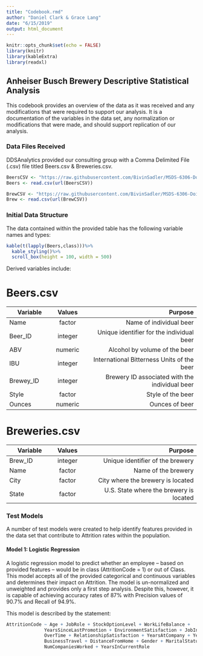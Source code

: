 ```yaml
---
title: "Codebook.rmd"
author: "Daniel Clark & Grace Lang"
date: "6/15/2019"
output: html_document
---
```


```r
knitr::opts_chunk$set(echo = FALSE)
library(knitr)
library(kableExtra)
library(readxl)
```

## Anheiser Busch Brewery Descriptive Statistical Analysis

This codebook provides an overview of the data as it was received and any modifications that were required to support our analysis. It is a documentation of the variables in the data set, any normalization or modifications that were made, and should support replication of our analysis. 

### Data Files Received

DDSAnalytics provided our consulting group with a Comma Delimited File (.csv) file titled Beers.csv & Breweries.csv. 

```r
BeersCSV <- "https://raw.githubusercontent.com/BivinSadler/MSDS-6306-Doing-Data-Science/master/Unit%207/Beers.csv"
Beers <- read.csv(url(BeersCSV))

BrewCSV <- "https://raw.githubusercontent.com/BivinSadler/MSDS-6306-Doing-Data-Science/master/Unit%207/Breweries.csv"
Brew <- read.csv(url(BrewCSV))

```

### Initial Data Structure

The data contained within the provided table has the following variable names and types: 
<br>

```r
kable(t(lapply(Beers,class)))%>%
  kable_styling()%>%
  scroll_box(height = 100, width = 500)
```

Derived variables include: 

# Beers.csv

| Variable              | Values        | Purpose                                                |
|-----------------------|:-------------:|-------------------------------------------------------:|
| Name         | factor        | Name of individual beer |
| Beer_ID          | integer        | Unique identifier for the individual beer   |
| ABV              | numeric       | Alcohol by volume of the beer       |
| IBU            | integer       | International Bitterness Units of the beer     |
| Brewey_ID               | integer       | Brewery ID associated with the individual beer                  |
| Style           | factor       | Style of the beer             |
| Ounces | numeric    | Ounces of beer   | 

# Breweries.csv

| Variable              | Values        | Purpose                                                |
|-----------------------|:-------------:|-------------------------------------------------------:|
| Brew_ID        | integer        | Unique identifier of the brewery |
| Name          | factor        | Name of the brewery  |
| City             | factor       | City where the brewery is located       |
| State            | factor       | U.S. State where the brewery is located     |

### Test Models

A number of test models were created to help identify features provided in the data set that contribute to Attrition rates within the population. 

#### Model 1: Logistic Regression

A logistic regression model to predict whether an employee -- based on provided features -- would be in class (AttritionCode = 1) or out of Class. This model accepts all of the provided categorical and continuous variables and determines their impact on Attrition. The model is un-normalized and unweighted and provides only a first step analysis. Despite this, however, it is capable of achieving accuracy rates of 87% with Precision values of 90.7% and Recall of 94.9%. 

This model is described by the statement: 

```r
AttritionCode ~ Age + JobRole + StockOptionLevel + WorkLifeBalance + 
              YearsSinceLastPromotion + EnvironmentSatisfaction + JobInvolvement + 
              OverTime + RelationshipSatisfaction + YearsAtCompany + YearsWithCurrManager + 
              BusinessTravel + DistanceFromHome + Gender + MaritalStatus + 
              NumCompaniesWorked + YearsInCurrentRole
```
